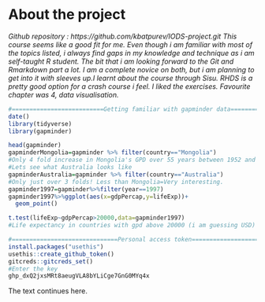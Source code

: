 
# About the project

*Github repository : https://github.com/kbatpurev/IODS-project.git This course seems like a good fit for me. Even though i am familiar with most of the topics listed, i always find gaps in my knowledge and technique as i am self-taught R student. The bit that i am looking forward to the Git and Rmarkdown part a lot. I am a complete novice on both, but i am planning to get into it with sleeves up.I learnt about the course through Sisu. RHDS is a pretty good option for a crash course i feel. I liked the exercises. Favourite chapter was 4, data visualisation.*

```r
#==========================Getting familiar with gapminder data=========================
date()
library(tidyverse)
library(gapminder)

head(gapminder)
gapminderMongolia=gapminder %>% filter(country=="Mongolia")
#Only 4 fold increase in Mongolia's GPD over 55 years between 1952 and 2007. 
#Lets see what Australia looks like
gapminderAustralia=gapminder %>% filter(country=="Australia")
#Only just over 3 folds! Less than Mongolia=Very interesting. 
gapminder1997=gapminder%>%filter(year==1997)
gapminder1997%>%ggplot(aes(x=gdpPercap,y=lifeExp))+
  geom_point()

t.test(lifeExp~gdpPercap>20000,data=gapminder1997)
#Life expectancy in countries with gpd above 20000 (i am guessing USD) is higher than poorer countries. Expected

#==============================Personal access token===================================
install.packages("usethis")
usethis::create_github_token()
gitcreds::gitcreds_set()
#Enter the key
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

```
The text continues here.


